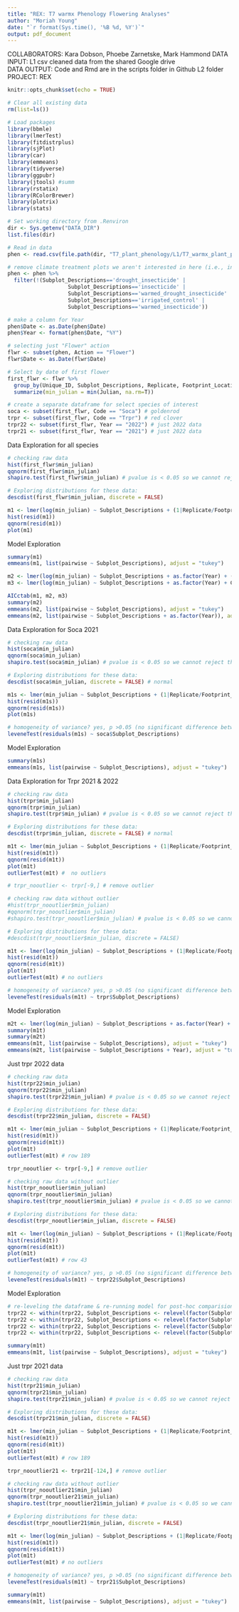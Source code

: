 ```yaml
---
title: "REX: T7 warmx Phenology Flowering Analyses"
author: "Moriah Young"
date: "`r format(Sys.time(), '%B %d, %Y')`"
output: pdf_document
---
```


COLLABORATORS: Kara Dobson, Phoebe Zarnetske, Mark Hammond
DATA INPUT:  L1 csv cleaned data from the shared Google drive  
DATA OUTPUT: Code and Rmd are in the scripts folder in Github L2 folder
PROJECT: REX  

```r
knitr::opts_chunk$set(echo = TRUE)
```

```r
# Clear all existing data
rm(list=ls())

# Load packages
library(bbmle)
library(lmerTest)
library(fitdistrplus)
library(sjPlot)
library(car)
library(emmeans)
library(tidyverse)
library(ggpubr)
library(jtools) #summ 
library(rstatix)
library(RColorBrewer)
library(plotrix)
library(stats)

# Set working directory from .Renviron
dir <- Sys.getenv("DATA_DIR")
list.files(dir)

# Read in data
phen <- read.csv(file.path(dir, "T7_plant_phenology/L1/T7_warmx_plant_phenology_L1.csv"))

# remove climate treatment plots we aren't interested in here (i.e., insecticide plots)
phen <- phen %>%
  filter(!(Subplot_Descriptions=='drought_insecticide' |
                   Subplot_Descriptions=='insecticide' |
                   Subplot_Descriptions=='warmed_drought_insecticide' |
                   Subplot_Descriptions=='irrigated_control' |  
                   Subplot_Descriptions=='warmed_insecticide'))

# make a column for Year
phen$Date <- as.Date(phen$Date)
phen$Year <- format(phen$Date, "%Y")

# selecting just "Flower" action 
flwr <- subset(phen, Action == "Flower")
flwr$Date <- as.Date(flwr$Date)

# Select by date of first flower
first_flwr <- flwr %>%
  group_by(Unique_ID, Subplot_Descriptions, Replicate, Footprint_Location, Code, Action, Year) %>%
  summarize(min_julian = min(Julian, na.rm=T))

# create a separate dataframe for select species of interest
soca <- subset(first_flwr, Code == "Soca") # goldenrod
trpr <- subset(first_flwr, Code == "Trpr") # red clover
trpr22 <- subset(first_flwr, Year == "2022") # just 2022 data
trpr21 <- subset(first_flwr, Year == "2021") # just 2022 data
```

Data Exploration for all species
```r
# checking raw data
hist(first_flwr$min_julian)
qqnorm(first_flwr$min_julian)
shapiro.test(first_flwr$min_julian) # pvalue is < 0.05 so we cannot reject the null hypothesis that the data is normal (aka not normally distributed)

# Exploring distributions for these data:
descdist(first_flwr$min_julian, discrete = FALSE)

m1 <- lmer(log(min_julian) ~ Subplot_Descriptions + (1|Replicate/Footprint_Location), data = first_flwr, REML=F)
hist(resid(m1))
qqnorm(resid(m1))
plot(m1)
```

Model Exploration
```r
summary(m1)
emmeans(m1, list(pairwise ~ Subplot_Descriptions), adjust = "tukey")

m2 <- lmer(log(min_julian) ~ Subplot_Descriptions + as.factor(Year) + (1|Replicate/Footprint_Location), data = first_flwr, REML=F)
m3 <- lmer(log(min_julian) ~ Subplot_Descriptions + as.factor(Year) + Code + (1|Replicate/Footprint_Location), data = first_flwr, REML=F)

AICctab(m1, m2, m3)
summary(m2)
emmeans(m2, list(pairwise ~ Subplot_Descriptions), adjust = "tukey")
emmeans(m2, list(pairwise ~ Subplot_Descriptions + as.factor(Year)), adjust = "tukey")
```


Data Exploration for Soca 2021
```r
# checking raw data
hist(soca$min_julian)
qqnorm(soca$min_julian)
shapiro.test(soca$min_julian) # pvalue is < 0.05 so we cannot reject the null hypothesis that the data is normal (aka not normally distributed) but it is close (p-value = 0.04623)

# Exploring distributions for these data:
descdist(soca$min_julian, discrete = FALSE) # normal

m1s <- lmer(min_julian ~ Subplot_Descriptions + (1|Replicate/Footprint_Location), data = soca, REML=F)
hist(resid(m1s))
qqnorm(resid(m1s))
plot(m1s)

# homogeneity of variance? yes, p >0.05 (no significant difference between the group variances)
leveneTest(residuals(m1s) ~ soca$Subplot_Descriptions)
```

Model Exploration
```r
summary(m1s)
emmeans(m1s, list(pairwise ~ Subplot_Descriptions), adjust = "tukey")
```

Data Exploration for Trpr 2021 & 2022
```r
# checking raw data
hist(trpr$min_julian)
qqnorm(trpr$min_julian)
shapiro.test(trpr$min_julian) # pvalue is < 0.05 so we cannot reject the null hypothesis that the data is normal (aka not normally distributed) but it is close (p-value = 0.04623)

# Exploring distributions for these data:
descdist(trpr$min_julian, discrete = FALSE) # normal

m1t <- lmer(min_julian ~ Subplot_Descriptions + (1|Replicate/Footprint_Location), data = trpr, REML=F)
hist(resid(m1t))
qqnorm(resid(m1t))
plot(m1t)
outlierTest(m1t) #  no outliers

# trpr_nooutlier <- trpr[-9,] # remove outlier

# checking raw data without outlier
#hist(trpr_nooutlier$min_julian)
#qqnorm(trpr_nooutlier$min_julian)
#shapiro.test(trpr_nooutlier$min_julian) # pvalue is < 0.05 so we cannot reject the null hypothesis that the data is #normal (aka not normally distributed) 

# Exploring distributions for these data:
#descdist(trpr_nooutlier$min_julian, discrete = FALSE)

m1t <- lmer(log(min_julian) ~ Subplot_Descriptions + (1|Replicate/Footprint_Location), data = trpr, REML=F)
hist(resid(m1t))
qqnorm(resid(m1t))
plot(m1t)
outlierTest(m1t) # no outliers

# homogeneity of variance? yes, p >0.05 (no significant difference between the group variances)
leveneTest(residuals(m1t) ~ trpr$Subplot_Descriptions)
```
Model Exploration
```r
m2t <- lmer(log(min_julian) ~ Subplot_Descriptions + as.factor(Year) + (1|Replicate/Footprint_Location), data = trpr, REML=F)
summary(m1t)
summary(m2t)
emmeans(m1t, list(pairwise ~ Subplot_Descriptions), adjust = "tukey")
emmeans(m2t, list(pairwise ~ Subplot_Descriptions + Year), adjust = "tukey")
```

Just trpr 2022 data
```r
# checking raw data
hist(trpr22$min_julian)
qqnorm(trpr22$min_julian)
shapiro.test(trpr22$min_julian) # pvalue is < 0.05 so we cannot reject the null hypothesis that the data is normal (aka not normally distributed) but it is close (p-value = 0.04623)

# Exploring distributions for these data:
descdist(trpr22$min_julian, discrete = FALSE) 

m1t <- lmer(min_julian ~ Subplot_Descriptions + (1|Replicate/Footprint_Location), data = trpr22, REML=F)
hist(resid(m1t))
qqnorm(resid(m1t))
plot(m1t)
outlierTest(m1t) # row 189

trpr_nooutlier <- trpr[-9,] # remove outlier

# checking raw data without outlier
hist(trpr_nooutlier$min_julian)
qqnorm(trpr_nooutlier$min_julian)
shapiro.test(trpr_nooutlier$min_julian) # pvalue is < 0.05 so we cannot reject the null hypothesis that the data is normal (aka not normally distributed) 

# Exploring distributions for these data:
descdist(trpr_nooutlier$min_julian, discrete = FALSE)

m1t <- lmer(log(min_julian) ~ Subplot_Descriptions + (1|Replicate/Footprint_Location), data = trpr22, REML=F)
hist(resid(m1t))
qqnorm(resid(m1t))
plot(m1t)
outlierTest(m1t) # row 43

# homogeneity of variance? yes, p >0.05 (no significant difference between the group variances)
leveneTest(residuals(m1t) ~ trpr22$Subplot_Descriptions)
```

Model Exploration
```r
# re-leveling the dataframe & re-running model for post-hoc comparisions
trpr22 <- within(trpr22, Subplot_Descriptions <- relevel(factor(Subplot_Descriptions), ref = "drought"))
trpr22 <- within(trpr22, Subplot_Descriptions <- relevel(factor(Subplot_Descriptions), ref = "warmed"))
trpr22 <- within(trpr22, Subplot_Descriptions <- relevel(factor(Subplot_Descriptions), ref = "warmed_drought"))
trpr22 <- within(trpr22, Subplot_Descriptions <- relevel(factor(Subplot_Descriptions), ref = "ambient"))

summary(m1t)
emmeans(m1t, list(pairwise ~ Subplot_Descriptions), adjust = "tukey")
```

Just trpr 2021 data
```r
# checking raw data
hist(trpr21$min_julian)
qqnorm(trpr21$min_julian)
shapiro.test(trpr21$min_julian) # pvalue is < 0.05 so we cannot reject the null hypothesis that the data is normal (aka not normally distributed) but it is close (p-value = 0.04623)

# Exploring distributions for these data:
descdist(trpr21$min_julian, discrete = FALSE) 

m1t <- lmer(min_julian ~ Subplot_Descriptions + (1|Replicate/Footprint_Location), data = trpr21, REML=F)
hist(resid(m1t))
qqnorm(resid(m1t))
plot(m1t)
outlierTest(m1t) # row 189

trpr_nooutlier21 <- trpr21[-124,] # remove outlier

# checking raw data without outlier
hist(trpr_nooutlier21$min_julian)
qqnorm(trpr_nooutlier21$min_julian)
shapiro.test(trpr_nooutlier21$min_julian) # pvalue is < 0.05 so we cannot reject the null hypothesis that the data is normal (aka not normally distributed) 

# Exploring distributions for these data:
descdist(trpr_nooutlier21$min_julian, discrete = FALSE)

m1t <- lmer(log(min_julian) ~ Subplot_Descriptions + (1|Replicate/Footprint_Location), data = trpr21, REML=F)
hist(resid(m1t))
qqnorm(resid(m1t))
plot(m1t)
outlierTest(m1t) # no outliers

# homogeneity of variance? yes, p >0.05 (no significant difference between the group variances)
leveneTest(residuals(m1t) ~ trpr21$Subplot_Descriptions)

summary(m1t)
emmeans(m1t, list(pairwise ~ Subplot_Descriptions), adjust = "tukey")
```
